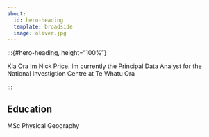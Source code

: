 ```yaml
---
about:
  id: hero-heading
  template: broadside
  image: oliver.jpg
---
```


:::{#hero-heading, height="100%"}

Kia Ora Im Nick Price. Im currently the Principal Data Analyst for the National Investigtion Centre at Te Whatu Ora

:::

## Education

MSc Physical Geography